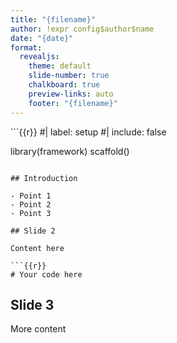 ```yaml
---
title: "{filename}"
author: !expr config$author$name
date: "{date}"
format:
  revealjs:
    theme: default
    slide-number: true
    chalkboard: true
    preview-links: auto
    footer: "{filename}"
---
```


```{{r}}
#| label: setup
#| include: false

library(framework)
scaffold()
```

## Introduction

- Point 1
- Point 2
- Point 3

## Slide 2

Content here

```{{r}}
# Your code here
```

## Slide 3

More content
